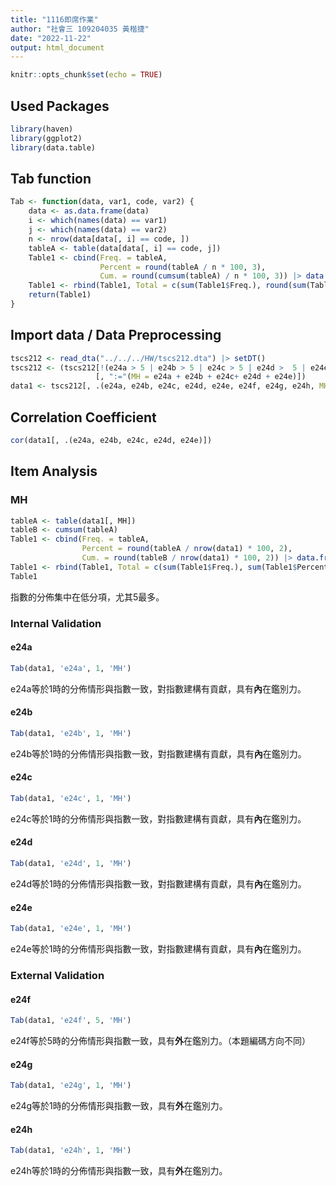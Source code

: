 ```yaml
---
title: "1116即席作業"
author: "社會三 109204035 黃楷捷"
date: "2022-11-22"
output: html_document
---
```


```r
knitr::opts_chunk$set(echo = TRUE)
```

## Used Packages

```r
library(haven)
library(ggplot2)
library(data.table)
```

## Tab function

```r
Tab <- function(data, var1, code, var2) {
    data <- as.data.frame(data)
    i <- which(names(data) == var1)
    j <- which(names(data) == var2)
    n <- nrow(data[data[, i] == code, ])
    tableA <- table(data[data[, i] == code, j])
    Table1 <- cbind(Freq. = tableA,
                    Percent = round(tableA / n * 100, 3),
                    Cum. = round(cumsum(tableA) / n * 100, 3)) |> data.frame()
    Table1 <- rbind(Table1, Total = c(sum(Table1$Freq.), round(sum(Table1$Percent), 0), ''))
    return(Table1)
}
```

## Import data / Data Preprocessing

```r
tscs212 <- read_dta("../../../HW/tscs212.dta") |> setDT()
tscs212 <- (tscs212[!(e24a > 5 | e24b > 5 | e24c > 5 | e24d >  5 | e24e > 5 | e24f > 5 | e24g > 5 | e24h > 5), ]
                   [, ":="(MH = e24a + e24b + e24c+ e24d + e24e)])
data1 <- tscs212[, .(e24a, e24b, e24c, e24d, e24e, e24f, e24g, e24h, MH = as.factor(MH))]
```

## Correlation Coefficient

```r
cor(data1[, .(e24a, e24b, e24c, e24d, e24e)])
```

## Item Analysis

### MH

```r
tableA <- table(data1[, MH])
tableB <- cumsum(tableA)
Table1 <- cbind(Freq. = tableA,
                Percent = round(tableA / nrow(data1) * 100, 2),
                Cum. = round(tableB / nrow(data1) * 100, 2)) |> data.frame()
Table1 <- rbind(Table1, Total = c(sum(Table1$Freq.), sum(Table1$Percent), ''))
Table1
```
指數的分佈集中在低分項，尤其5最多。

### Internal Validation

#### e24a

```r
Tab(data1, 'e24a', 1, 'MH')
```
e24a等於1時的分佈情形與指數一致，對指數建構有貢獻，具有**內**在鑑別力。

#### e24b

```r
Tab(data1, 'e24b', 1, 'MH')
```
e24b等於1時的分佈情形與指數一致，對指數建構有貢獻，具有**內**在鑑別力。

#### e24c

```r
Tab(data1, 'e24c', 1, 'MH')
```
e24c等於1時的分佈情形與指數一致，對指數建構有貢獻，具有**內**在鑑別力。

#### e24d

```r
Tab(data1, 'e24d', 1, 'MH')
```
e24d等於1時的分佈情形與指數一致，對指數建構有貢獻，具有**內**在鑑別力。

#### e24e

```r
Tab(data1, 'e24e', 1, 'MH')
```
e24e等於1時的分佈情形與指數一致，對指數建構有貢獻，具有**內**在鑑別力。

### External Validation

#### e24f

```r
Tab(data1, 'e24f', 5, 'MH')
```
e24f等於5時的分佈情形與指數一致，具有**外**在鑑別力。（本題編碼方向不同）

#### e24g

```r
Tab(data1, 'e24g', 1, 'MH')
```
e24g等於1時的分佈情形與指數一致，具有**外**在鑑別力。

#### e24h

```r
Tab(data1, 'e24h', 1, 'MH')
```
e24h等於1時的分佈情形與指數一致，具有**外**在鑑別力。